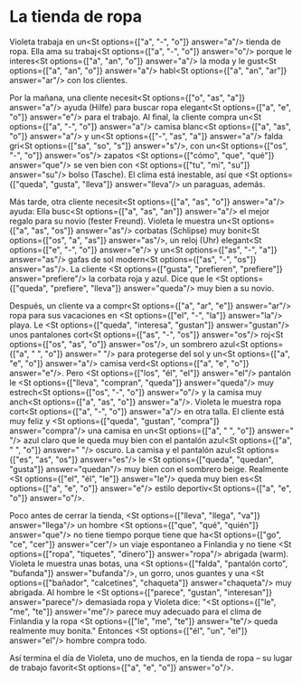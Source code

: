 

# La tienda de ropa

Violeta trabaja en un<St options={["a", "-", "o"]} answer="a"/> tienda de ropa. Ella ama su trabaj<St options={["a", "-", "o"]} answer="o"/> porque le interes<St options={["a", "an", "o"]} answer="a"/> la moda y le gust<St options={["a", "an", "o"]} answer="a"/> habl<St options={["a", "an", "ar"]} answer="ar"/> con los clientes.

Por la mañana, una cliente necesit<St options={["o", "as", "a"]} answer="a"/> ayuda (Hilfe) para buscar ropa elegant<St options={["a", "e", "o"]} answer="e"/> para el trabajo. Al final, la cliente compra un<St options={["a", "-", "o"]} answer="a"/> camisa blanc<St options={["a", "as", "o"]} answer="a"/> y un<St options={["-", "as", "a"]} answer="a"/> falda gri<St options={["sa", "so", "s"]} answer="s"/>, con un<St options={["os", "-", "o"]} answer="os"/> zapatos <St options={["cómo", "que", "qué"]} answer="que"/> se ven bien con <St options={["tu", "mi", "su"]} answer="su"/> bolso (Tasche). El clima está inestable, así que <St options={["queda", "gusta", "lleva"]} answer="lleva"/> un paraguas, además.

Más tarde, otra cliente necesit<St options={["a", "as", "o"]} answer="a"/> ayuda: Ella busc<St options={["a", "as", "an"]} answer="a"/> el mejor regalo para su novio (fester Freund). Violeta le muestra un<St options={["a", "as", "os"]} answer="as"/> corbatas (Schlipse) muy bonit<St options={["os", "a", "as"]} answer="as"/>, un reloj (Uhr) elegant<St options={["e", "-", "o"]} answer="e"/> y un<St options={["as", "-", "a"]} answer="as"/> gafas de sol modern<St options={["as", "-", "os"]} answer="as"/>. La cliente <St options={["gusta", "prefieren", "prefiere"]} answer="prefiere"/> la corbata roja y azul. Dice que le <St options={["queda", "prefiere", "lleva"]} answer="queda"/> muy bien a su novio.

 

Después, un cliente va a compr<St options={["a", "ar", "e"]} answer="ar"/> ropa para sus vacaciones en <St options={["el", "-", "la"]} answer="la"/> playa. Le <St options={["queda", "interesa", "gustan"]} answer="gustan"/> unos pantalones cort<St options={["as", "-", "os"]} answer="os"/> roj<St options={["os", "as", "o"]} answer="os"/>, un sombrero azul<St options={["a", " ", "o"]} answer=" "/> para protegerse del sol y un<St options={["a", "e", "o"]} answer="a"/> camisa verd<St options={["a", "e", "o"]} answer="e"/>. Pero <St options={["los", "él", "el"]} answer="el"/> pantalón le <St options={["lleva", "compran", "queda"]} answer="queda"/> muy estrech<St options={["os", "-", "o"]} answer="o"/> y la camisa muy anch<St options={["a", "as", "o"]} answer="a"/>. Violeta le muestra ropa cort<St options={["a", "-", "o"]} answer="a"/> en otra talla. El cliente está muy feliz y <St options={["queda", "gustan", "compra"]} answer="compra"/> una camisa en un<St options={["a", " ", "o"]} answer=" "/> azul claro que le queda muy bien con el pantalón azul<St options={["a", " ", "o"]} answer=" "/> oscuro. La camisa y el pantalón azul<St options={["es", "as", "os"]} answer="es"/> le <St options={["queda", "quedan", "gusta"]} answer="quedan"/> muy bien con el sombrero beige. Realmente <St options={["el", "él", "le"]} answer="le"/> queda muy bien es<St options={["a", "e", "o"]} answer="e"/> estilo deportiv<St options={["a", "e", "o"]} answer="o"/>.

Poco antes de cerrar la tienda, <St options={["lleva", "llega", "va"]} answer="llega"/> un hombre <St options={["que", "qué", "quién"]} answer="que"/> no tiene tiempo porque tiene que ha<St options={["go", "ce", "cer"]} answer="cer"/> un viaje espontaneo a Finlandia y no tiene <St options={["ropa", "tiquetes", "dinero"]} answer="ropa"/> abrigada (warm). Violeta le muestra unas botas, una <St options={["falda", "pantalón corto", "bufanda"]} answer="bufanda"/>, un gorro, unos guantes y una <St options={["bañador", "calcetines", "chaqueta"]} answer="chaqueta"/> muy abrigada. Al hombre le <St options={["parece", "gustan", "interesan"]} answer="parece"/> demasiada ropa y Violeta dice:  "<St options={["le", "me", "te"]} answer="me"/> parece muy adecuado para el clima de Finlandia y la ropa <St options={["le", "me", "te"]} answer="te"/> queda realmente muy bonita." Entonces <St options={["él", "un", "el"]} answer="el"/> hombre compra todo.

Así termina el día de Violeta, uno de muchos, en la tienda de ropa – su lugar de trabajo favorit<St options={["a", "e", "o"]} answer="o"/>.

 